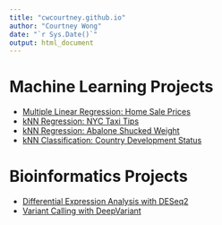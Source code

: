 ```yaml
---
title: "cwcourtney.github.io"
author: "Courtney Wong"
date: "`r Sys.Date()`"
output: html_document
---
```


# Machine Learning Projects

-   [Multiple Linear Regression: Home Sale Prices](./MachineLearning/MLE_HomeSalePrices.html)
-   [kNN Regression: NYC Taxi Tips](./MachineLearning/kNN_TaxiTips.html)
-   [kNN Regression: Abalone Shucked Weight](./MachineLearning/kNN_Abalone.html)
-   [kNN Classification: Country Development Status](./MachineLearning/kNN_CountryStatus.html)

# Bioinformatics Projects

-   [Differential Expression Analysis with DESeq2](./BINF/231004_DiffExpAnalysis/methodsResults.html)
-   [Variant Calling with DeepVariant](./BINF/231124_VariantCalling/MethodsVariantCalling.html)